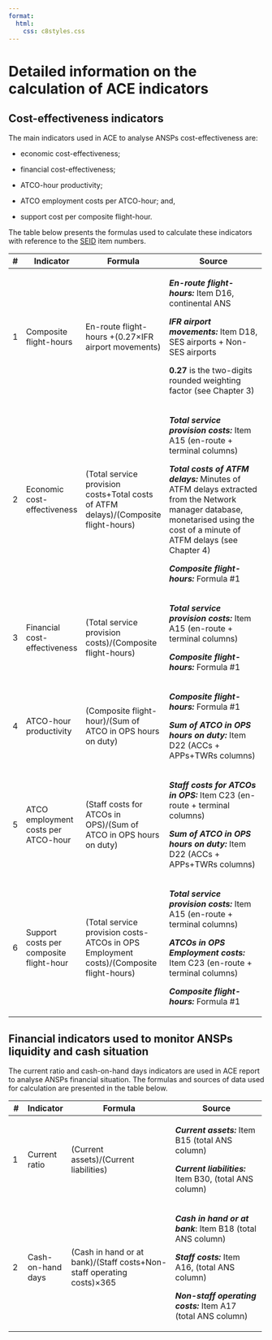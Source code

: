 ```yaml
---
format:
  html: 
    css: c8styles.css
---
```


# Detailed information on the calculation of ACE indicators

## Cost-effectiveness indicators

The main indicators used in ACE to analyse ANSPs cost-effectiveness are:

-   economic cost-effectiveness;

-   financial cost-effectiveness;

-   ATCO-hour productivity;

-   ATCO employment costs per ATCO-hour; and,

-   support cost per composite flight-hour.

The table below presents the formulas used to calculate these indicators with reference to the [SEID](https://www.eurocontrol.int/publication/eurocontrol-specification-economic-information-disclosure) item numbers.

+-----------+-----------------------------------------+----------------------------------------------------------------------------------------+-----------------------------------------------------------------------------------------------------------------------------------------------------------------------------+
| \#        | Indicator                               | Formula                                                                                | Source                                                                                                                                                                      |
+===========+=========================================+========================================================================================+=============================================================================================================================================================================+
| 1         | Composite flight-hours                  | En-route flight-hours +(0.27×IFR airport movements)                                    | ***En-route flight-hours:*** Item D16, continental ANS                                                                                                                      |
|           |                                         |                                                                                        |                                                                                                                                                                             |
|           |                                         |                                                                                        | ***IFR airport movements:*** Item D18, SES airports + Non-SES airports                                                                                                      |
|           |                                         |                                                                                        |                                                                                                                                                                             |
|           |                                         |                                                                                        | **0.27** is the two-digits rounded weighting factor (see Chapter 3)                                                                                                         |
+-----------+-----------------------------------------+----------------------------------------------------------------------------------------+-----------------------------------------------------------------------------------------------------------------------------------------------------------------------------+
| 2         | Economic cost-effectiveness             | (Total service provision costs+Total costs of ATFM delays)/(Composite flight-hours)    | ***Total service provision costs:*** Item A15 (en-route + terminal columns)                                                                                                 |
|           |                                         |                                                                                        |                                                                                                                                                                             |
|           |                                         |                                                                                        | ***Total costs of ATFM delays:*** Minutes of ATFM delays extracted from the Network manager database, monetarised using the cost of a minute of ATFM delays (see Chapter 4) |
|           |                                         |                                                                                        |                                                                                                                                                                             |
|           |                                         |                                                                                        | ***Composite flight-hours:*** Formula #1                                                                                                                                    |
+-----------+-----------------------------------------+----------------------------------------------------------------------------------------+-----------------------------------------------------------------------------------------------------------------------------------------------------------------------------+
| 3         | Financial cost-effectiveness            | (Total service provision costs)/(Composite flight-hours)                               | ***Total service provision costs:*** Item A15 (en-route + terminal columns)                                                                                                 |
|           |                                         |                                                                                        |                                                                                                                                                                             |
|           |                                         |                                                                                        | ***Composite flight-hours:*** Formula #1                                                                                                                                    |
+-----------+-----------------------------------------+----------------------------------------------------------------------------------------+-----------------------------------------------------------------------------------------------------------------------------------------------------------------------------+
| 4         | ATCO-hour productivity                  | (Composite flight-hour)/(Sum of ATCO in OPS hours on duty)                             | ***Composite flight-hours:*** Formula #1                                                                                                                                    |
|           |                                         |                                                                                        |                                                                                                                                                                             |
|           |                                         |                                                                                        | ***Sum of ATCO in OPS hours on duty:*** Item D22 (ACCs + APPs+TWRs columns)                                                                                                 |
+-----------+-----------------------------------------+----------------------------------------------------------------------------------------+-----------------------------------------------------------------------------------------------------------------------------------------------------------------------------+
| 5         | ATCO employment costs per ATCO-hour     | (Staff costs for ATCOs in OPS)/(Sum of ATCO in OPS hours on duty)                      | ***Staff costs for ATCOs in OPS:*** Item C23 (en-route + terminal columns)                                                                                                  |
|           |                                         |                                                                                        |                                                                                                                                                                             |
|           |                                         |                                                                                        | ***Sum of ATCO in OPS hours on duty:*** Item D22 (ACCs + APPs+TWRs columns)                                                                                                 |
+-----------+-----------------------------------------+----------------------------------------------------------------------------------------+-----------------------------------------------------------------------------------------------------------------------------------------------------------------------------+
| 6         | Support costs per composite flight-hour | (Total service provision costs-ATCOs in OPS Employment costs)/(Composite flight-hours) | ***Total service provision costs:*** Item A15 (en-route + terminal columns)                                                                                                 |
|           |                                         |                                                                                        |                                                                                                                                                                             |
|           |                                         |                                                                                        | ***ATCOs in OPS Employment costs:*** Item C23 (en-route + terminal columns)                                                                                                 |
|           |                                         |                                                                                        |                                                                                                                                                                             |
|           |                                         |                                                                                        | ***Composite flight-hours:*** Formula #1                                                                                                                                    |
+-----------+-----------------------------------------+----------------------------------------------------------------------------------------+-----------------------------------------------------------------------------------------------------------------------------------------------------------------------------+

## Financial indicators used to monitor ANSPs liquidity and cash situation

The current ratio and cash-on-hand days indicators are used in ACE report to analyse ANSPs financial situation. The formulas and sources of data used for calculation are presented in the table below.

+----------+-------------------+-----------------------------------------------------------------------+--------------------------------------------------------------+
| \#       | Indicator         | Formula                                                               | Source                                                       |
+==========+===================+=======================================================================+==============================================================+
| 1        | Current ratio     | (Current assets)/(Current liabilities)                                | ***Current assets:*** Item B15 (total ANS column)            |
|          |                   |                                                                       |                                                              |
|          |                   |                                                                       | ***Current liabilities:*** Item B30, (total ANS column)      |
+----------+-------------------+-----------------------------------------------------------------------+--------------------------------------------------------------+
| 2        | Cash-on-hand days | (Cash in hand or at bank)/(Staff costs+Non-staff operating costs)×365 | ***Cash in hand or at bank***: Item B18 (total ANS column)   |
|          |                   |                                                                       |                                                              |
|          |                   |                                                                       | ***Staff costs:*** Item A16, (total ANS column)              |
|          |                   |                                                                       |                                                              |
|          |                   |                                                                       | ***Non-staff operating costs:*** Item A17 (total ANS column) |
+----------+-------------------+-----------------------------------------------------------------------+--------------------------------------------------------------+
